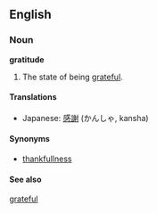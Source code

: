 == English ==

=== Noun ===
'''gratitude'''

# The state of being [[grateful]].

==== Translations ====
*Japanese: [[感謝]] (かんしゃ, kansha)

==== Synonyms ====
* [[thankfullness]]

==== See also ====
[[grateful]]